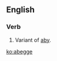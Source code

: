 ==English==
===Verb===
{{en-verb|abegg|es}}

# {{context|obsolete|lang=en}} Variant of [[aby]].

[[ko:abegge]]